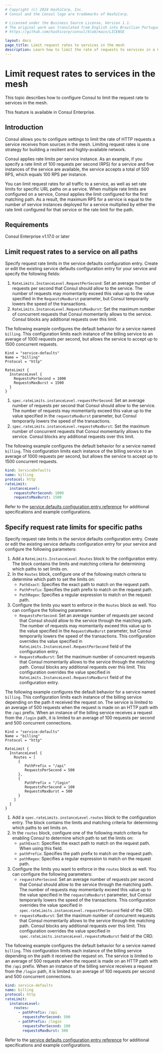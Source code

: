 ```yaml
---
# Copyright (c) 2024 HashiCorp, Inc.
# Consul and the Consul logo are trademarks of HashiCorp.

# Licensed under the Business Source License, Version 1.1.
# The original work was translated from English into Brazilian Portuguese.
# https://github.com/hashicorp/consul/blob/main/LICENSE

layout: docs
page_title: Limit request rates to services in the mesh
description: Learn how to limit the rate of requests to services in a Consul service mesh. Rate limits on requests improves network resilience and availability.
---
```


# Limit request rates to services in the mesh

This topic describes how to configure Consul to limit the request rate to services in the mesh.

<EnterpriseAlert> This feature is available in Consul Enterprise. </EnterpriseAlert>

## Introduction

Consul allows you to configure settings to limit the rate of HTTP requests a service receives from sources in the mesh. Limiting request rates is one strategy for building a resilient and highly-available network.

Consul applies rate limits per service instance. As an example, if you specify a rate limit of 100 requests per second (RPS) for a service and five instances of the service are available, the service accepts a total of 500 RPS, which equals 100 RPS per instance.

You can limit request rates for all traffic to a service, as well as set rate limits for specific URL paths on a service. When multiple rate limits are configured on a service, Consul applies the limit configured for the first matching path. As a result, the maximum RPS for a service is equal to the number of service instances deployed for a service multiplied by either the rate limit configured for that service or the rate limit for the path.

## Requirements

Consul Enterprise v1.17.0 or later

## Limit request rates to a service on all paths

Specify request rate limits in the service defaults configuration entry. Create or edit the existing service defaults configuration entry for your service and specify the following fields:

<Tabs>
<Tab heading="VMs" group="vms">

1. `RateLimits.InstanceLevel.RequestPerSecond`: Set an average number of requests per second that Consul should allow to the service. The number of requests may momentarily exceed this value up to the value specified in the `RequestsMaxBurst` parameter, but Consul temporarily lowers the speed of the transactions.
1. `RateLimits.InstanceLevel.RequestsMaxBurst`: Set the maximum number of concurrent requests that Consul momentarily allows to the service. Consul blocks any additional requests over this limit.

The following example configures the default behavior for a service named `billing`. This configuration limits each instance of the billing service to an average of 1000 requests per second, but allows the service to accept up to 1500 concurrent requests.

```hcl
Kind = "service-defaults"
Name = "billing"
Protocol = "http"

RateLimit {
  InstanceLevel {
    RequestsPerSecond = 1000
    RequestsMaxBurst = 1500
  }
}
```

</Tab>
<Tab heading="Kubernetes" group="k8s">

1. `spec.rateLimits.instanceLevel.requestPerSecond`: Set an average number of requests per second that Consul should allow to the service. The number of requests may momentarily exceed this value up to the value specified in the `requestsMaxBurst` parameter, but Consul temporarily lowers the speed of the transactions.
1. `spec.rateLimits.instanceLevel.requestsMaxBurst`: Set the maximum number of concurrent requests that Consul momentarily allows to the service. Consul blocks any additional requests over this limit.

The following example configures the default behavior for a service named `billing`. This configuration limits each instance of the billing service to an average of 1000 requests per second, but allows the service to accept up to 1500 concurrent requests.

```yaml
kind: ServiceDefaults
name: billing
protocol: http
rateLimit:
  instanceLevel:
    requestsPerSecond: 1000
    requestsMaxBurst: 1500
```

</Tab>
</Tabs>

Refer to the [service defaults configuration entry reference](/consul/docs/reference/config-entry/service-defaults) for additional specifications and example configurations.

## Specify request rate limits for specific paths

Specify request rate limits in the service defaults configuration entry. Create or edit the existing service defaults configuration entry for your service and configure the following parameters:

<Tabs>
<Tab heading="VMs" group="vms">

1. Add a `RateLimits.InstanceLevel.Routes` block to the configuration entry. The block contains the limits and matching criteria for determining which paths to set limits on.
1. In the `Routes` block, configure one of the following match criteria to determine which path to set the limits on:
   - `PathExact`: Specifies the exact path to match on the request path.
   - `PathPrefix`: Specifies the path prefix to match on the request path.
   - `PathRegex`: Specifies a regular expression to match on the request path.
1. Configure the limits you want to enforce in the `Routes` block as well. You can configure the following parameters:
   - `RequestsPerSecond`: Set an average number of requests per second that Consul should allow to the service through the matching path. The number of requests may momentarily exceed this value up to the value specified in the `RequestsMaxBurst` parameter, but Consul temporarily lowers the speed of the transactions. This configuration overrides the value specified in `RateLimits.InstanceLevel.RequestPerSecond` field of the configuration entry.
   - `RequestsMaxBurst`: Set the maximum number of concurrent requests that Consul momentarily allows to the service through the matching path. Consul blocks any additional requests over this limit. This configuration overrides the value specified in `RateLimits.InstanceLevel.RequestsMaxBurst` field of the configuration entry.

The following example configures the default behavior for a service named `billing`. This configuration limits each instance of the billing service depending on the path it received the request on. The service is limited to an average of 500 requests when the request is made on an HTTP path with the `/api` prefix. When an instance of the billing service receives a request from the `/login` path, it is limited to an average of 100 requests per second and 500 concurrent connections.

```hcl
Kind = "service-defaults"
Name = "billing"
Protocol = "http"

RateLimit {
  InstanceLevel {
    Routes = [
      {
         PathPrefix = "/api"
         RequestsPerSecond = 500
      },
      {
         PathPrefix = "/login"
         RequestsPerSecond = 100
         RequestsMaxBurst = 500
      }
    ]
  }
}
```

</Tab>
<Tab heading="Kubernetes" group="k8s">

1. Add a `spec.rateLimits.instanceLevel.routes` block to the configuration entry. The block contains the limits and matching criteria for determining which paths to set limits on.
1. In the `routes` block, configure one of the following match criteria for enabling Consul to determine which path to set the limits on:
   - `pathExact`: Specifies the exact path to match on the request path. When using this field.
   - `pathPrefix`: Specifies the path prefix to match on the request path.
   - `pathRegex`: Specifies a regular expression to match on the request path.
1. Configure the limits you want to enforce in the `routes` block as well. You can configure the following parameters:
   - `requestsPerSecond`: Set an average number of requests per second that Consul should allow to the service through the matching path. The number of requests may momentarily exceed this value up to the value specified in the `requestsMaxBurst` parameter, but Consul temporarily lowers the speed of the transactions. This configuration overrides the value specified in `spec.rateLimits.instanceLevel.requestPerSecond` field of the CRD.
   - `requestsMaxBurst`: Set the maximum number of concurrent requests that Consul momentarily allows to the service through the matching path. Consul blocks any additional requests over this limit. This configuration overrides the value specified in `spec.rateLimits.instanceLevel.requestsMaxBurst` field of the CRD.

The following example configures the default behavior for a service named `billing`. This configuration limits each instance of the billing service depending on the path it received the request on. The service is limited to an average of 500 requests when the request is made on an HTTP path with the `/api` prefix. When an instance of the billing service receives a request from the `/login` path, it is limited to an average of 100 requests per second and 500 concurrent connections.

```yaml
kind: service-defaults
name: billing
protocol: http
rateLimit:
  instanceLevel:
    routes:
      - pathPrefix: /api
        requestsPerSecond: 500
      - pathPrefix: /login
        requestsPerSecond: 100
        requestsMaxBurst: 500
```

</Tab>
</Tabs>

Refer to the [service defaults configuration entry reference](/consul/docs/reference/config-entry/service-defaults) for additional specifications and example configurations.
